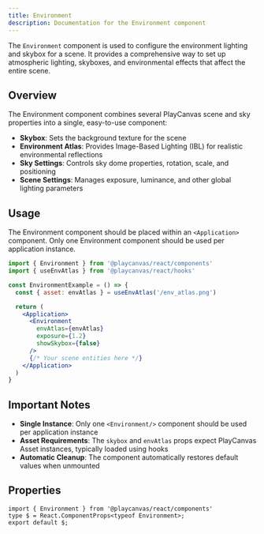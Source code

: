 ```yaml
---
title: Environment
description: Documentation for the Environment component
---
```


The `Environment` component is used to configure the environment lighting and skybox for a scene. It provides a comprehensive way to set up atmospheric lighting, skyboxes, and environmental effects that affect the entire scene.

## Overview

The Environment component combines several PlayCanvas scene and sky properties into a single, easy-to-use component:

- **Skybox**: Sets the background texture for the scene
- **Environment Atlas**: Provides Image-Based Lighting (IBL) for realistic environmental reflections
- **Sky Settings**: Controls sky dome properties, rotation, scale, and positioning
- **Scene Settings**: Manages exposure, luminance, and other global lighting parameters

## Usage

The Environment component should be placed within an `<Application>` component. Only one Environment component should be used per application instance.

```jsx copy
import { Environment } from '@playcanvas/react/components'
import { useEnvAtlas } from '@playcanvas/react/hooks'

const EnvironmentExample = () => {
  const { asset: envAtlas } = useEnvAtlas('/env_atlas.png')

  return (
    <Application>
      <Environment 
        envAtlas={envAtlas}
        exposure={1.2}
        showSkybox={false}
      />
      {/* Your scene entities here */}
    </Application>
  )
}
```

## Important Notes

- **Single Instance**: Only one `<Environment/>` component should be used per application instance
- **Asset Requirements**: The `skybox` and `envAtlas` props expect PlayCanvas Asset instances, typically loaded using hooks
- **Automatic Cleanup**: The component automatically restores default values when unmounted

## Properties

```tsx asTypedoc
import { Environment } from '@playcanvas/react/components'
type $ = React.ComponentProps<typeof Environment>;
export default $;
```
